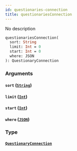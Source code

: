 ```yaml
---
id: questionaries-connection
title: questionariesConnection
---
```


No description

```graphql
questionariesConnection(
  sort: String
  limit: Int = 0
  start: Int = 0
  where: JSON
): QuestionaryConnection

```

### Arguments

#### `sort` ([`String`](/v1/scalars/string))

#### `limit` ([`Int`](/v1/scalars/int))

#### `start` ([`Int`](/v1/scalars/int))

#### `where` ([`JSON`](/v1/scalars/json))

### Type

#### [`QuestionaryConnection`](/v1/objects/questionary-connection)
